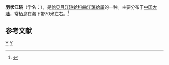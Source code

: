 {{Speciesbox
| taxon = Atrina penna
| image = Naturalis Biodiversity Center - RMNH.MOL.318828 - Atrina penna (Reeve, 1858) - Pinnidae - Mollusc shell.jpeg
| binomial_authority = Reeve, 1858
}}
'''羽状江珧'''（学名：''{{lang|la|Atrina penna}}''），是[[贻贝目|贻贝目]][[江珧蛤科|江珧蛤科]][[曲江珧蛤属|曲江珧蛤属]]的一种。主要分布于[[中国大陆|中国大陆]]，常栖息在潮下带70米左右。<ref>{{cite web|url=http://shell.sinica.edu.tw/chinese/shellbase_detail.php?science_no=3647|title=国际贝库：羽状江珧|publisher=台湾贝类资料库|accessdate=2009-08-11|archive-date=2016-03-04|archive-url=https://web.archive.org/web/20160304131638/http://shell.sinica.edu.tw/chinese/shellbase_detail.php?science_no=3647|dead-url=no}}</ref>

== 参考文献 ==
{{reflist}}
{{taxonbar}}
[[Category:_1858年描述的动物|Y]]
[[Category:曲江珧蛤属|Y]]